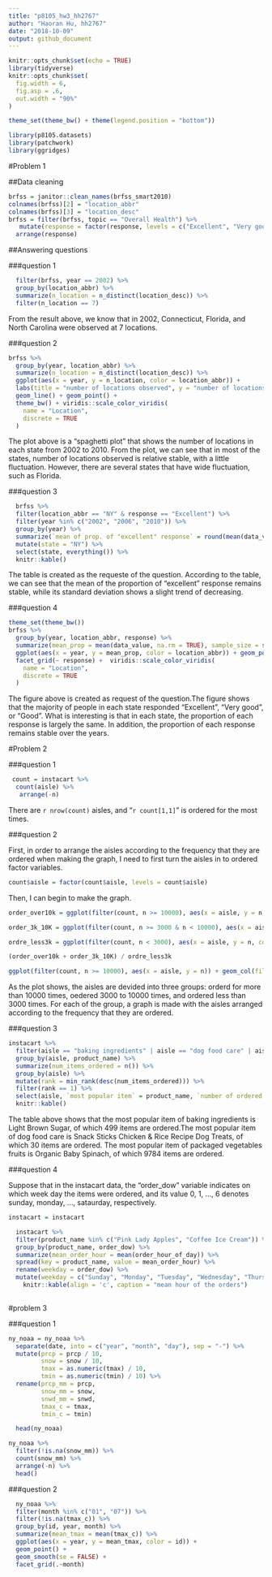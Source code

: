 ```yaml
---
title: "p8105_hw3_hh2767"
author: "Haoran Hu, hh2767"
date: "2018-10-09"
output: github_document
---
```


```r
knitr::opts_chunk$set(echo = TRUE)
library(tidyverse)
knitr::opts_chunk$set(
  fig.width = 6,
  fig.asp = .6,
  out.width = "90%"
)

theme_set(theme_bw() + theme(legend.position = "bottom"))

library(p8105.datasets)
library(patchwork)
library(ggridges)
```

#Problem 1

##Data cleaning

```r
brfss = janitor::clean_names(brfss_smart2010)
colnames(brfss)[2] = "location_abbr"
colnames(brfss)[3] = "location_desc"
brfss = filter(brfss, topic == "Overall Health") %>% 
   mutate(response = factor(response, levels = c("Excellent", "Very good", "Good", "Fair", "Poor"))) %>%
  arrange(response)
```

##Answering questions

###question 1
```r
  filter(brfss, year == 2002) %>% 
  group_by(location_abbr) %>% 
  summarize(n_location = n_distinct(location_desc)) %>% 
  filter(n_location == 7)
```
From the result above, we know that in 2002, Connecticut, Florida, and North Carolina were observed at 7 locations.

###question 2

```r
brfss %>% 
  group_by(year, location_abbr) %>% 
  summarize(n_location = n_distinct(location_desc)) %>% 
  ggplot(aes(x = year, y = n_location, color = location_abbr)) +
  labs(title = "number of locations observed", y = "number of locations") +
  geom_line() + geom_point() +
  theme_bw() + viridis::scale_color_viridis(
    name = "Location", 
    discrete = TRUE
  )
```

The plot above is a “spaghetti plot” that shows the number of locations in each state from 2002 to 2010. From the plot, we can see that in most of the states, number of locations observed is relative stable, with a little fluctuation. However, there are several states that have wide fluctuation, such as Florida.

###question 3

```r
  brfss %>% 
  filter(location_abbr == "NY" & response == "Excellent") %>% 
  filter(year %in% c("2002", "2006", "2010")) %>% 
  group_by(year) %>% 
  summarize(`mean of prop. of "excellent" response` = round(mean(data_value, na.rm = TRUE),2), `sd of prop. of "excellent" response` = round(sd(data_value, na.rm = TRUE),2)) %>% 
  mutate(state = "NY") %>% 
  select(state, everything()) %>% 
  knitr::kable()

```

The table is created as the requeste of the question. According to the table, we can see that the mean of the proportion of "excellent" response remains stable, while its standard deviation shows a slight trend of decreasing.

###question 4

```r
theme_set(theme_bw())
brfss %>% 
  group_by(year, location_abbr, response) %>% 
  summarize(mean_prop = mean(data_value, na.rm = TRUE), sample_size = sum(sample_size)) %>% 
  ggplot(aes(x = year, y = mean_prop, color = location_abbr)) + geom_point(aes(size = sample_size), alpha = .5) + geom_smooth(se = FALSE) + labs(title = "proportion of each response in each state") + 
  facet_grid(~ response) +  viridis::scale_color_viridis(
    name = "Location", 
    discrete = TRUE
  )
```

The figure above is created as request of the question.The figure shows that the majority of people in each state responded "Excellent", "Very good", or "Good". What is interesting is that in each state, the proportion of each response is largely the same. In addition, the proportion of each response remains stable over the years.

#Problem 2

###question 1

```r
 count = instacart %>% 
  count(aisle) %>% 
   arrange(-n)
```

There are `r nrow(count)` aisles, and "`r count[1,1]`" is ordered for the most times.

###question 2

First, in order to arrange the aisles according to the frequency that they are ordered when making the graph, I need to first turn the aisles in to ordered factor variables.
```r
count$aisle = factor(count$aisle, levels = count$aisle)
```

Then, I can begin to make the graph.

```r
order_over10k = ggplot(filter(count, n >= 10000), aes(x = aisle, y = n, color = aisle)) + geom_col() +  theme(legend.position = "bottom") + scale_x_discrete(breaks = NULL) + scale_y_continuous( limits = c(0, 160000)) + labs(title = "More than 10000 items ordered", y = "number of orders") 

order_3k_10K = ggplot(filter(count, n >= 3000 & n < 10000), aes(x = aisle, y = n, color = aisle)) + geom_col() +  theme(legend.position = "bottom") + scale_x_discrete(breaks = NULL) + labs(title = "3000 to 10000 items ordered", y = "number of orders")

ordre_less3k = ggplot(filter(count, n < 3000), aes(x = aisle, y = n, color = aisle)) + geom_col() +  theme(legend.position = "bottom") + scale_x_discrete(breaks = NULL) + labs(title = "Less than 3000 items ordered", y = "number of orders")

(order_over10k + order_3k_10K) / ordre_less3k

```


```r
ggplot(filter(count, n >= 10000), aes(x = aisle, y = n)) + geom_col(fill = "red", color = "blue") +  theme(legend.position = "bottom") + scale_y_continuous( limits = c(0, 160000)) + labs(title = "More than 10000 items ordered", y = "number of orders") + coord_flip()
```


As the plot shows, the aisles are devided into three groups: orderd for more than 10000 times, oedered 3000 to 10000 times, and ordered less than 3000 times. For each of the group, a graph is made with the aisles arranged according to the frequency that they are ordered.

###question 3

```r
instacart %>% 
  filter(aisle == "baking ingredients" | aisle == "dog food care" | aisle == "packaged vegetables fruits") %>%
  group_by(aisle, product_name) %>% 
  summarize(num_items_ordered = n()) %>% 
  group_by(aisle) %>% 
  mutate(rank = min_rank(desc(num_items_ordered))) %>% 
  filter(rank == 1) %>% 
  select(aisle, `most popular item` = product_name, `number of ordered items` = num_items_ordered) %>% 
  knitr::kable()
```

The table above shows that the most popular item of baking ingredients is Light Brown Sugar, of which 499 items are ordered.The most popular item of dog food care is Snack Sticks Chicken & Rice Recipe Dog Treats, of which 30 items are ordered. The most popular item of packaged vegetables fruits is Organic Baby Spinach, of which 9784 items are ordered.

###question 4

Suppose that in the instacart data, the "order_dow" variable indicates on which week day the items were ordered, and its value 0, 1, ..., 6 denotes sunday, monday, ..., sataurday, respectively.

```r
instacart = instacart

  instacart %>% 
  filter(product_name %in% c("Pink Lady Apples", "Coffee Ice Cream")) %>% 
  group_by(product_name, order_dow) %>% 
  summarize(mean_order_hour = mean(order_hour_of_day)) %>% 
  spread(key = product_name, value = mean_order_hour) %>% 
  rename(weekday = order_dow) %>% 
  mutate(weekday = c("Sunday", "Monday", "Tuesday", "Wednesday", "Thursday", "Friday", "Sataurday")) %>% 
    knitr::kable(align = 'c', caption = "mean hour of the orders")
  
```


#problem 3

###question 1

```r
ny_noaa = ny_noaa %>% 
  separate(date, into = c("year", "month", "day"), sep = "-") %>%
  mutate(prcp = prcp / 10,
         snow = snow / 10,
         tmax = as.numeric(tmax) / 10, 
         tmin = as.numeric(tmin) / 10) %>% 
  rename(prcp_mm = prcp, 
         snow_mm = snow, 
         snwd_mm = snwd, 
         tmax_c = tmax, 
         tmin_c = tmin)

  head(ny_noaa)

```

```r

ny_noaa %>% 
  filter(!is.na(snow_mm)) %>% 
  count(snow_mm) %>% 
  arrange(-n) %>% 
  head()
```


###question 2

```r
  ny_noaa %>% 
  filter(month %in% c("01", "07")) %>% 
  filter(!is.na(tmax_c)) %>% 
  group_by(id, year, month) %>% 
  summarize(mean_tmax = mean(tmax_c)) %>% 
  ggplot(aes(x = year, y = mean_tmax, color = id)) + 
  geom_point() + 
  geom_smooth(se = FALSE) + 
  facet_grid(.~month)
```

